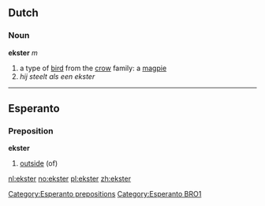 ==Dutch==
===Noun===
'''ekster''' ''m''

# a type of [[bird]] from the [[crow]] family: a [[magpie]]
#''hij steelt als een ekster''

----
==Esperanto==
===Preposition===
'''ekster'''
# [[outside]] (of)
[[Category:Esperanto prepositions]]
[[Category:Esperanto BRO1]]

[[nl:ekster]]
[[no:ekster]]
[[pl:ekster]]
[[zh:ekster]]